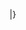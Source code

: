 {{ProtoQuestsHeader}}
{{ProtoQuests
| type = Composition
| listnum = F18
| reqQuest = 
| reqQuest2 = 
| reqQuest3 = 
| namejp = 主力オブ主力、精強「十駆」出撃準備ヨシ！
| nameen = Main Force of the Main Force, Powerful "DesDiv 10", ready to sortie!
| req = 10th Destroyer Division Formation Mission: Organize a fleet consisting of the powerful 10th Destroyer Division consisting of the 4 destroyers: Yuugumo Kai Ni, Makigumo Kai Ni, Kazagumo Kai Ni, and Akigumo Kai Ni.
*Organize a fleet consisting of ONLY [[Yuugumo|Yuugumo Kai Ni]], [[Makigumo|Makigumo Kai Ni]], [[Kazagumo|Kazagumo Kai Ni]], and [[Akigumo|Akigumo Kai Ni]].
| fuel = 100
| ammo = 100
| steel = 100
| bauxite = 100
| other =  {{QuestRewardEquip|12.7cm Twin Gun Mount Model D Kai 2|stars=2}}<br>'''Choose between:'''<br> {{QuestRewardCons|Instant Repair Material}} x6 '''or''' {{QuestRewardCons|Furniture Fairy}} x1
| notes =
| once  = True
}}
|}